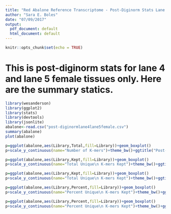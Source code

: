 ```yaml
---
title: "Red Abalone Reference Transcriptome - Post-Diginorm Stats Lane 4 & Lane 5"
author: "Sara E. Boles"
date: "07/09/2017"
output:
  pdf_document: default
  html_document: default
---
```


```r
knitr::opts_chunk$set(echo = TRUE)
```

# This is post-diginorm stats for lane 4 and lane 5 female tissues only. Here are the summary statics.
```r
library(wesanderson)
library(ggplot2)
library(stats)
library(devtools)
library(jsonlite)
abalone<-read.csv("post-diginormlane4lane5female.csv")
summary(abalone)
plot(abalone)
```
   
```r
p=ggplot(abalone,aes(Library,Total,fill=Library))+geom_boxplot()
p+scale_y_continuous(name="Number of K-mers")+theme_bw()+ggtitle("Post-Diginorm Stats\n Lane 4 & Lane 5 Female Tissues\n Combined Total K-mer Count")+theme(strip.text.x=element_text(size=20))+theme(plot.title=element_text(size = 20,face="bold",hjust = 0.5))+theme(axis.text=element_text(size=12,angle=90),axis.title=element_text(size=14,face="bold"))
```

```r
p=ggplot(abalone,aes(Library,Kept,fill=Library))+geom_boxplot()
p+scale_y_continuous(name="Total Unique\n K-mers Kept")+theme_bw()+ggtitle("Post-Diginorm Stats\n Lane 4 & Lane 5 Female Tissues Combined:\n Unique K-mers Kept")+theme(strip.text.x=element_text(size=20))+theme(plot.title=element_text(size = 20,face="bold",hjust = 0.5))+theme(axis.text=element_text(size=12,angle=90),axis.title=element_text(size=14,face="bold"))
```
 
```r
p=ggplot(abalone,aes(Library,Kept,fill=Library))+geom_boxplot()
p+scale_y_continuous(name="Total Unique\n K-mers Kept")+theme_bw()+ggtitle("Post-Diginorm Stats\n Lane 4 & Lane 5 Female Tissues Separately")+theme(strip.text.x=element_text(size=11))+theme(plot.title=element_text(size = 11,face="bold",hjust = 0.5))+theme(axis.text=element_text(size=12,angle=90),axis.title=element_text(size=14,face="bold"))+facet_grid(.~Lane)
```

```r
p=ggplot(abalone,aes(Library,Percent,fill=Library))+geom_boxplot()
p+scale_y_continuous(name="Percent Unique\n K-mers Kept")+theme_bw()+ggtitle("Post-Diginorm Stats\n Lane 4 & Lane 5 Female Tissues Combined")+theme(strip.text.x=element_text(size=20))+theme(plot.title=element_text(size = 20,face="bold",hjust = 0.5))+theme(axis.text=element_text(size=12,angle=90),axis.title=element_text(size=14,face="bold"))
```

```r
p=ggplot(abalone,aes(Library,Percent,fill=Library))+geom_boxplot()
p+scale_y_continuous(name="Percent Unique\n K-mers Kept")+theme_bw()+ggtitle("Post-Diginorm Stats\n Lane 4 & Lane 5 Female Tissues")+theme(strip.text.x=element_text(size=11))+theme(plot.title=element_text(size = 11,face="bold",hjust = 0.5))+theme(axis.text=element_text(size=12,angle=90),axis.title=element_text(size=14,face="bold"))+facet_grid(.~Lane)
```


